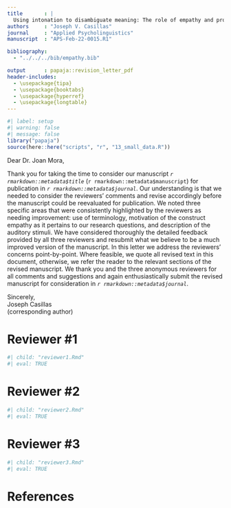 ```yaml
---
title       : |
  Using intonation to disambiguate meaning: The role of empathy and proficiency in L2 perceptual development
authors     : "Joseph V. Casillas"
journal     : "Applied Psycholinguistics"
manuscript  : "APS-Feb-22-0015.R1"

bibliography: 
  - "../../../bib/empathy.bib"

output      : papaja::revision_letter_pdf
header-includes:
  - \usepackage{tipa}
  - \usepackage{booktabs}
  - \usepackage{hyperref}
  - \usepackage{longtable}
---
```


```r
#| label: setup
#| warning: false
#| message: false
library("papaja")
source(here::here("scripts", "r", "13_small_data.R"))
```

Dear Dr. Joan Mora, 


Thank you for taking the time to consider our manuscript _`r rmarkdown::metadata$title`_ (`r rmarkdown::metadata$manuscript`) for publication in _`r rmarkdown::metadata$journal`_. 
Our understanding is that we needed to consider the reviewers' comments and revise accordingly before the manuscript could be reevaluated for publication. 
We noted three specific areas that were consistently highlighted by the reviewers as needing improvement: use of terminology, motivation of the construct empathy as it pertains to our research questions, and description of the auditory stimuli. 
We have considered thoroughly the detailed feedback provided by all three reviewers and resubmit what we believe to be a much improved version of the manuscript. 
In this letter we address the reviewers' concerns point-by-point. 
Where feasible, we quote all revised text in this document, otherwise, we refer the reader to the relevant sections of the revised manuscript. 
We thank you and the three anonymous reviewers for all comments and suggestions and again enthusiastically submit the revised manuscript for consideration in _`r rmarkdown::metadata$journal`_.


Sincerely,  
Joseph Casillas  
(corresponding author)

\clearpage

# Reviewer \#1

```r
#| child: "reviewer1.Rmd"
#| eval: TRUE
```

# Reviewer \#2

```r
#| child: "reviewer2.Rmd"
#| eval: TRUE
```

\clearpage

# Reviewer \#3

```r
#| child: "reviewer3.Rmd"
#| eval: TRUE
```

\newpage


# References

::: {#refs custom-style="Bibliography"}
:::
